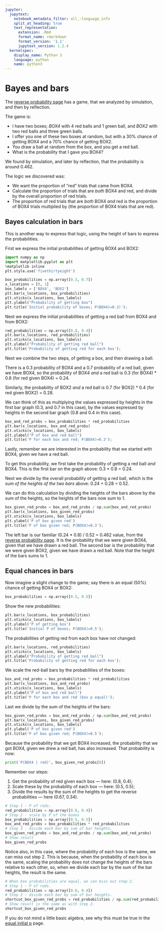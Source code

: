 ```yaml
---
jupyter:
  jupytext:
    notebook_metadata_filter: all,-language_info
    split_at_heading: true
    text_representation:
      extension: .Rmd
      format_name: rmarkdown
      format_version: '1.1'
      jupytext_version: 1.2.4
  kernelspec:
    display_name: Python 3
    language: python
    name: python3
---
```


# Bayes and bars

The [reverse probability page](first_bayes) has a game, that we analyzed by
simulation, and then by reflection.

The game is:

* I have two boxes; *BOX4* with 4 red balls and 1 green ball, and *BOX2* with
  two red balls and three green balls.
* I offer you one of these two boxes at random, but with a 30% chance of
  getting BOX4 and a 70% chance of getting BOX2.
* You draw a ball at random from the box, and you get a red ball.
* What is the probability that I gave you BOX4?

We found by simulation, and later by reflection, that the probability is around
0.462.

The logic we discovered was:

* We want the proportion of "red" trials that came from BOX4.
* Calculate the proportion of trials that are *both* BOX4 and red, and divide
  by the overall proportion of red trials.
* The proportion of red trials that are *both* BOX4 *and* red is the
  proportion of BOX4 trials multiplied by (the proportion of BOX4 trials that
  are red).


## Bayes calculation in bars

This is another way to express that logic, using the height of bars to express
the probabilities.

First we express the initial probabilities of getting BOX4 and BOX2:

```python
import numpy as np
import matplotlib.pyplot as plt
%matplotlib inline
plt.style.use('fivethirtyeight')
```

```python
box_probabilities = np.array([0.3, 0.7])
x_locations = [0, 1]
box_labels = ['BOX4', 'BOX2']
plt.bar(x_locations, box_probabilities)
plt.xticks(x_locations, box_labels)
plt.ylabel("Probability of getting box")
plt.title('Initial probability of boxes; P(BOX4)=0.3)');
```

Next we express the initial probabilities of getting a red ball from BOX4 and
from BOX2:

```python
red_probabilities = np.array([0.8, 0.4])
plt.bar(x_locations, red_probabilities)
plt.xticks(x_locations, box_labels)
plt.ylabel("Probability of getting red ball")
plt.title('Probability of getting red for each box');
```

Next we combine the two steps, of getting a box, and then drawing a ball.

There is a 0.3 probability of BOX4 and a 0.7 probability of a red ball, given
we have BOX4, so the probability of BOX4 *and* a red ball is 0.3 (for BOX4) *
0.8 (for red given BOX4) = 0.24.

Similarly, the probability of BOX2 *and* a red ball is 0.7 (for BOX2) * 0.4
(for red given BOX2) = 0.28.

We can think of this as multiplying the values expressed by heights in the
first bar graph (0.3, and 0.7 in this case), by the values expressed by heights
in the second bar graph (0.8 and 0.4 in this case).

```python
box_and_red_probs = box_probabilities * red_probabilities
plt.bar(x_locations, box_and_red_probs)
plt.xticks(x_locations, box_labels)
plt.ylabel("P of box and red ball")
plt.title('P for each box and red; P(BOX4)=0.3');
```

Lastly, remember we are interested in the probability that we started with
BOX4, given we have a red ball.

To get this probability, we first take the probability of getting a red ball
*and* BOX4.  This is the first bar on the graph above: 0.3 * 0.8 = 0.24.

Next we divide by the overall probability of getting a red ball, which is the
*sum of the heights of the two bars* above: 0.24 + 0.28 = 0.52.

We can do this calculation by dividing the heights of the bars above by the sum
of the heights, so the heights of the bars now sum to 1.

```python
box_given_red_probs = box_and_red_probs / np.sum(box_and_red_probs)
plt.bar(x_locations, box_given_red_probs)
plt.xticks(x_locations, box_labels)
plt.ylabel('P of box given red')
plt.title('P of box given red; P(BOX4)=0.3');
```

The left bar is our familiar (0.24 * 0.8) / 0.52 = 0.462 value, from the
[reverse probability page](first_bayes).  It is the probability that we were
given BOX4, given that we have drawn a red ball.  The second bar is the
probability that we were given BOX2, given we have drawn a red ball.  Note that
the height of the bars sums to 1.

## Equal chances in bars

Now imagine a slight change to the game; say there is an equal (50%) chance of
getting BOX4 or BOX2:

```python
box_probabilities = np.array([0.5, 0.5])
```

Show the new probabilities:

```python
plt.bar(x_locations, box_probabilities)
plt.xticks(x_locations, box_labels)
plt.ylabel('P of getting box')
plt.title('Initial P of boxes; P(BOX4)=0.5');
```

The probabilities of getting red from each box have not changed:

```python
plt.bar(x_locations, red_probabilities)
plt.xticks(x_locations, box_labels)
plt.ylabel("Probability of getting red ball")
plt.title('Probability of getting red for each box');
```

We scale the red-ball bars by the probabilities of the boxes:

```python
box_and_red_probs = box_probabilities * red_probabilities
plt.bar(x_locations, box_and_red_probs)
plt.xticks(x_locations, box_labels)
plt.ylabel("P of box and red ball")
plt.title('P for each box and red (box p equal)');
```

Last we divide by the sum of the heights of the bars:

```python
box_given_red_probs = box_and_red_probs / np.sum(box_and_red_probs)
plt.bar(x_locations, box_given_red_probs)
plt.xticks(x_locations, box_labels)
plt.ylabel('P of box given red')
plt.title('P of box given red; P(BOX4)=0.5');
```

Because the probability that we got BOX4 increased, the probability that we got
BOX4, given we drew a red ball, has also increased.  That probability is now:

```python
print('P(BOX4 | red)', box_given_red_probs[0])
```

Remember our steps:

1. Get the probability of red given each box --- here: (0.8, 0.4);
2. Scale these by the probability of each box --- here: (0.5, 0.5);
3. Divide the results by the sum of the heights to get the reverse
   probabilities --- here (0.67, 0.34).

```python
# Step 1 - P of reds.
red_probabilities = np.array([0.8, 0.4])
# Step 2 - scale by P of the boxes
box_probabilities = np.array([0.5, 0.5])
box_and_red_probs = box_probabilities * red_probabilities
# Step 3 - divide each bar by sum of bar heights.
box_given_red_probs = box_and_red_probs / np.sum(box_and_red_probs)
# Show result
box_given_red_probs
```

Notice also, in this case, where the probability of each box is the same, we
can miss out step 2.  This is because, when the probability of each box is the
same, scaling the probability does not change the heights of the bars relative
to each other, so, when we divide each bar by the sum of the bar heights, the
result is the same.

```python
# When box probabilities are equal, we can miss out step 2.
# Step 1 - P of reds.
red_probabilities = np.array([0.8, 0.4])
# Step 3 - divide each bar by sum of bar heights.
shortcut_box_given_red_probs = red_probabilities / np.sum(red_probabilities)
# Show result is the same as with step 2.
shortcut_box_given_red_probs
```

If you do not mind a little basic algebra, see why this must be true in the
[equal initial p](equal_initial_p) page.
